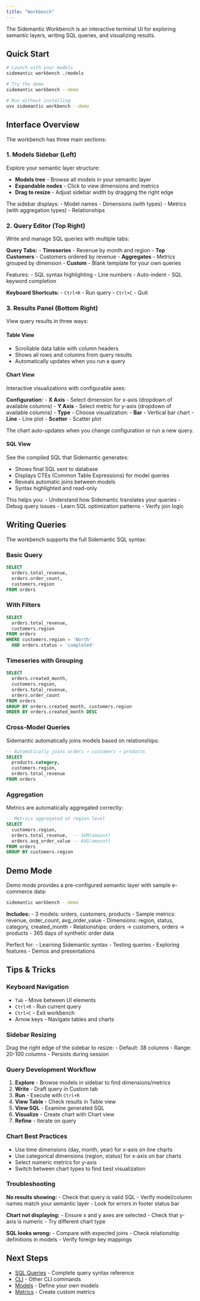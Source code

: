 ```yaml
---
title: "Workbench"
---
```


The Sidemantic Workbench is an interactive terminal UI for exploring semantic layers, writing SQL queries, and visualizing results.

## Quick Start

```bash
# Launch with your models
sidemantic workbench ./models

# Try the demo
sidemantic workbench --demo

# Run without installing
uvx sidemantic workbench --demo
```

## Interface Overview

The workbench has three main sections:

### 1. Models Sidebar (Left)

Explore your semantic layer structure:

- **Models tree** - Browse all models in your semantic layer
- **Expandable nodes** - Click to view dimensions and metrics
- **Drag to resize** - Adjust sidebar width by dragging the right edge

The sidebar displays:
- Model names
- Dimensions (with types)
- Metrics (with aggregation types)
- Relationships

### 2. Query Editor (Top Right)

Write and manage SQL queries with multiple tabs:

**Query Tabs:**
- **Timeseries** - Revenue by month and region
- **Top Customers** - Customers ordered by revenue
- **Aggregates** - Metrics grouped by dimension
- **Custom** - Blank template for your own queries

Features:
- SQL syntax highlighting
- Line numbers
- Auto-indent
- SQL keyword completion

**Keyboard Shortcuts:**
- `Ctrl+R` - Run query
- `Ctrl+C` - Quit

### 3. Results Panel (Bottom Right)

View query results in three ways:

#### Table View

- Scrollable data table with column headers
- Shows all rows and columns from query results
- Automatically updates when you run a query

#### Chart View

Interactive visualizations with configurable axes:

**Configuration:**
- **X Axis** - Select dimension for x-axis (dropdown of available columns)
- **Y Axis** - Select metric for y-axis (dropdown of available columns)
- **Type** - Choose visualization:
  - **Bar** - Vertical bar chart
  - **Line** - Line plot
  - **Scatter** - Scatter plot

The chart auto-updates when you change configuration or run a new query.

#### SQL View

See the compiled SQL that Sidemantic generates:

- Shows final SQL sent to database
- Displays CTEs (Common Table Expressions) for model queries
- Reveals automatic joins between models
- Syntax highlighted and read-only

This helps you:
- Understand how Sidemantic translates your queries
- Debug query issues
- Learn SQL optimization patterns
- Verify join logic

## Writing Queries

The workbench supports the full Sidemantic SQL syntax:

### Basic Query

```sql
SELECT
  orders.total_revenue,
  orders.order_count,
  customers.region
FROM orders
```

### With Filters

```sql
SELECT
  orders.total_revenue,
  customers.region
FROM orders
WHERE customers.region = 'North'
  AND orders.status = 'completed'
```

### Timeseries with Grouping

```sql
SELECT
  orders.created_month,
  customers.region,
  orders.total_revenue,
  orders.order_count
FROM orders
GROUP BY orders.created_month, customers.region
ORDER BY orders.created_month DESC
```

### Cross-Model Queries

Sidemantic automatically joins models based on relationships:

```sql
-- Automatically joins orders → customers → products
SELECT
  products.category,
  customers.region,
  orders.total_revenue
FROM orders
```

### Aggregation

Metrics are automatically aggregated correctly:

```sql
-- Metrics aggregated at region level
SELECT
  customers.region,
  orders.total_revenue,  -- SUM(amount)
  orders.avg_order_value -- AVG(amount)
FROM orders
GROUP BY customers.region
```

## Demo Mode

Demo mode provides a pre-configured semantic layer with sample e-commerce data:

```bash
sidemantic workbench --demo
```

**Includes:**
- 3 models: orders, customers, products
- Sample metrics: revenue, order_count, avg_order_value
- Dimensions: region, status, category, created_month
- Relationships: orders → customers, orders → products
- 365 days of synthetic order data

Perfect for:
- Learning Sidemantic syntax
- Testing queries
- Exploring features
- Demos and presentations

## Tips & Tricks

### Keyboard Navigation

- `Tab` - Move between UI elements
- `Ctrl+R` - Run current query
- `Ctrl+C` - Exit workbench
- Arrow keys - Navigate tables and charts

### Sidebar Resizing

Drag the right edge of the sidebar to resize:
- Default: 38 columns
- Range: 20-100 columns
- Persists during session

### Query Development Workflow

1. **Explore** - Browse models in sidebar to find dimensions/metrics
2. **Write** - Draft query in Custom tab
3. **Run** - Execute with `Ctrl+R`
4. **View Table** - Check results in Table view
5. **View SQL** - Examine generated SQL
6. **Visualize** - Create chart with Chart view
7. **Refine** - Iterate on query

### Chart Best Practices

- Use time dimensions (day, month, year) for x-axis on line charts
- Use categorical dimensions (region, status) for x-axis on bar charts
- Select numeric metrics for y-axis
- Switch between chart types to find best visualization

### Troubleshooting

**No results showing:**
- Check that query is valid SQL
- Verify model/column names match your semantic layer
- Look for errors in footer status bar

**Chart not displaying:**
- Ensure x and y axes are selected
- Check that y-axis is numeric
- Try different chart type

**SQL looks wrong:**
- Compare with expected joins
- Check relationship definitions in models
- Verify foreign key mappings

## Next Steps

- [SQL Queries](sql-queries.qmd) - Complete query syntax reference
- [CLI](cli.qmd) - Other CLI commands
- [Models](models.qmd) - Define your own models
- [Metrics](metrics.qmd) - Create custom metrics
